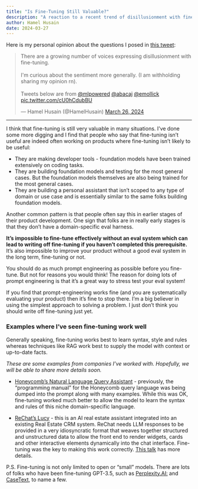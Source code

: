 ```yaml
---
title: "Is Fine-Tuning Still Valuable?"
description: "A reaction to a recent trend of disillusionment with fine-tuning."
author: Hamel Husain
date: 2024-03-27
---
```


Here is my personal opinion about the questions I posed in [this tweet](https://x.com/HamelHusain/status/1772426234032541962?s=20):


<blockquote class="twitter-tweet"><p lang="en" dir="ltr">There are a growing number of voices expressing disillusionment with fine-tuning. <br><br>I&#39;m curious about the sentiment more generally. (I am withholding sharing my opinion rn). <br><br>Tweets below are from <a href="https://twitter.com/mlpowered?ref_src=twsrc%5Etfw">@mlpowered</a> <a href="https://twitter.com/abacaj?ref_src=twsrc%5Etfw">@abacaj</a> <a href="https://twitter.com/emollick?ref_src=twsrc%5Etfw">@emollick</a> <a href="https://t.co/cU0hCdubBU">pic.twitter.com/cU0hCdubBU</a></p>&mdash; Hamel Husain (@HamelHusain) <a href="https://twitter.com/HamelHusain/status/1772426234032541962?ref_src=twsrc%5Etfw">March 26, 2024</a></blockquote> <script async src="https://platform.twitter.com/widgets.js" charset="utf-8"></script>

---

I think that fine-tuning is still very valuable in many situations.  I’ve done some more digging and I find that people who say that fine-tuning isn't useful  are indeed often working on products where fine-tuning isn't likely to be useful:

- They are making developer tools - foundation models have been trained extensively on coding tasks.
- They are building foundation models and testing for the most general cases.  But the foundation models themselves are also being trained for the most general cases.
- They are building a personal assistant that isn’t scoped to any type of domain or use case and is essentially similar to the same folks building foundation models.

Another common pattern is that people often say this in earlier stages of their product development. One sign that folks are in really early stages is that they don’t have a domain-specific eval harness.

**It’s impossible to fine-tune effectively without an eval system which can lead to writing off fine-tuning if you haven't completed this prerequisite.**  It's also impossible to improve your product without a good eval system in the long term, fine-tuning or not.

You should do as much prompt engineering as possible before you fine-tune.  But not for reasons you would think!  The reason for doing lots of prompt engineering is that it's a great way to stress test your eval system! 

If you find that prompt-engineering works fine (and you are systematically evaluating your product) then it's fine to stop there.  I'm a big believer in using the simplest approach to solving a problem.  I just don't think you should write off fine-tuning just yet.

### Examples where I've seen fine-tuning work well

Generally speaking, fine-tuning works best to learn syntax, style and rules whereas techniques like RAG work best to supply the model with context or up-to-date facts.  

_These are some examples from companies I've worked with.  Hopefully, we will be able to share more details soon._

- [Honeycomb's Natural Language Query Assistant](https://www.honeycomb.io/blog/introducing-query-assistant) - previously, the "programming manual" for the Honeycomb query language was being dumped into the prompt along with many examples. While this was OK, fine-tuning worked much better to allow the model to learn the syntax and rules of this niche domain-specific language. 

- [ReChat's Lucy](https://www.youtube.com/watch?v=B_DMMlDuJB0) - this is an AI real estate assistant integrated into an existing Real Estate CRM system.  ReChat needs LLM responses to be provided in a very idiosyncratic format that weaves together structured and unstructured data to allow the front end to render widgets, cards and other interactive elements dynamically into the chat interface.  Fine-tuning was the key to making this work correctly.  [This talk](https://www.youtube.com/watch?v=B_DMMlDuJB0) has more details.

P.S. Fine-tuning is not only limited to open or "small" models. There are lots of folks who have been fine-tuning GPT-3.5, such as  [Perplexity.AI:](https://x.com/perplexity_ai/status/1695102998463009254?s=20) and [CaseText](https://casetext.com/blog/cocounsel-harnesses-gpt-4s-power-to-deliver-results-that-legal-professionals-can-rely-on/), to name a few.